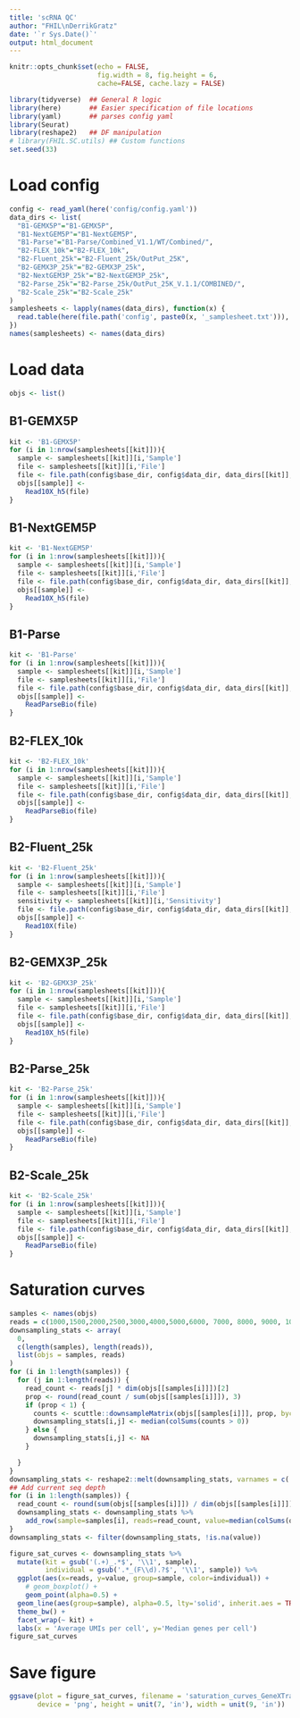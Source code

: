 ```yaml
---
title: 'scRNA QC'
author: "FHIL\nDerrikGratz"
date: '`r Sys.Date()`'
output: html_document
---
```


```r
knitr::opts_chunk$set(echo = FALSE,
                      fig.width = 8, fig.height = 6,
                      cache=FALSE, cache.lazy = FALSE) 

library(tidyverse)  ## General R logic
library(here)       ## Easier specification of file locations
library(yaml)       ## parses config yaml
library(Seurat)
library(reshape2)   ## DF manipulation
# library(FHIL.SC.utils) ## Custom functions
set.seed(33)
```

# Load config

```r
config <- read_yaml(here('config/config.yaml'))
data_dirs <- list(
  "B1-GEMX5P"="B1-GEMX5P",
  "B1-NextGEM5P"="B1-NextGEM5P",
  "B1-Parse"="B1-Parse/Combined_V1.1/WT/Combined/",
  "B2-FLEX_10k"="B2-FLEX_10k",
  "B2-Fluent_25k"="B2-Fluent_25k/OutPut_25K",
  "B2-GEMX3P_25k"="B2-GEMX3P_25k",
  "B2-NextGEM3P_25k"="B2-NextGEM3P_25k",
  "B2-Parse_25k"="B2-Parse_25k/OutPut_25K_V.1.1/COMBINED/",
  "B2-Scale_25k"="B2-Scale_25k"
)
samplesheets <- lapply(names(data_dirs), function(x) {
  read.table(here(file.path('config', paste0(x, '_samplesheet.txt'))), header = TRUE)
})
names(samplesheets) <- names(data_dirs)
```

# Load data

```r
objs <- list()
```

## B1-GEMX5P

```r
kit <- 'B1-GEMX5P'
for (i in 1:nrow(samplesheets[[kit]])){
  sample <- samplesheets[[kit]][i,'Sample']
  file <- samplesheets[[kit]][i,'File']
  file <- file.path(config$base_dir, config$data_dir, data_dirs[[kit]], file, 'outs', 'per_sample_outs', file, 'count/sample_filtered_feature_bc_matrix.h5')
  objs[[sample]] <- 
    Read10X_h5(file)
}
```

## B1-NextGEM5P

```r
kit <- 'B1-NextGEM5P'
for (i in 1:nrow(samplesheets[[kit]])){
  sample <- samplesheets[[kit]][i,'Sample']
  file <- samplesheets[[kit]][i,'File']
  file <- file.path(config$base_dir, config$data_dir, data_dirs[[kit]], file, 'outs', 'per_sample_outs', file, 'count/sample_filtered_feature_bc_matrix.h5')
  objs[[sample]] <- 
    Read10X_h5(file)
}
```


## B1-Parse

```r
kit <- 'B1-Parse'
for (i in 1:nrow(samplesheets[[kit]])){
  sample <- samplesheets[[kit]][i,'Sample']
  file <- samplesheets[[kit]][i,'File']
  file <- file.path(config$base_dir, config$data_dir, data_dirs[[kit]], file, 'DGE_filtered')
  objs[[sample]] <- 
    ReadParseBio(file)
}
```

## B2-FLEX_10k

```r
kit <- 'B2-FLEX_10k'
for (i in 1:nrow(samplesheets[[kit]])){
  sample <- samplesheets[[kit]][i,'Sample']
  file <- samplesheets[[kit]][i,'File']
  file <- file.path(config$base_dir, config$data_dir, data_dirs[[kit]], file, 'DGE_filtered')
  objs[[sample]] <- 
    ReadParseBio(file)
}
```

## B2-Fluent_25k

```r
kit <- 'B2-Fluent_25k'
for (i in 1:nrow(samplesheets[[kit]])){
  sample <- samplesheets[[kit]][i,'Sample']
  file <- samplesheets[[kit]][i,'File']
  sensitivity <- samplesheets[[kit]][i,'Sensitivity']
  file <- file.path(config$base_dir, config$data_dir, data_dirs[[kit]], file, 'filtered_matrix', paste0('sensitivity_', sensitivity))
  objs[[sample]] <- 
    Read10X(file)
}
```

## B2-GEMX3P_25k

```r
kit <- 'B2-GEMX3P_25k'
for (i in 1:nrow(samplesheets[[kit]])){
  sample <- samplesheets[[kit]][i,'Sample']
  file <- samplesheets[[kit]][i,'File']
  file <- file.path(config$base_dir, config$data_dir, data_dirs[[kit]], file, 'outs', 'per_sample_outs', file, 'count/sample_filtered_feature_bc_matrix.h5')
  objs[[sample]] <- 
    Read10X_h5(file)
}
```

## B2-Parse_25k

```r
kit <- 'B2-Parse_25k'
for (i in 1:nrow(samplesheets[[kit]])){
  sample <- samplesheets[[kit]][i,'Sample']
  file <- samplesheets[[kit]][i,'File']
  file <- file.path(config$base_dir, config$data_dir, data_dirs[[kit]], file, 'DGE_filtered')
  objs[[sample]] <- 
    ReadParseBio(file)
}
```

## B2-Scale_25k

```r
kit <- 'B2-Scale_25k'
for (i in 1:nrow(samplesheets[[kit]])){
  sample <- samplesheets[[kit]][i,'Sample']
  file <- samplesheets[[kit]][i,'File']
  file <- file.path(config$base_dir, config$data_dir, data_dirs[[kit]], file, 'DGE_filtered')
  objs[[sample]] <- 
    ReadParseBio(file)
}
```

# Saturation curves

```r
samples <- names(objs)
reads = c(1000,1500,2000,2500,3000,4000,5000,6000, 7000, 8000, 9000, 10000)
downsampling_stats <- array(
  0,
  c(length(samples), length(reads)),
  list(objs = samples, reads)
)
for (i in 1:length(samples)) {
  for (j in 1:length(reads)) {
    read_count <- reads[j] * dim(objs[[samples[i]]])[2]
    prop <- round(read_count / sum(objs[[samples[i]]]), 3)
    if (prop < 1) {
      counts <- scuttle::downsampleMatrix(objs[[samples[i]]], prop, bycol = FALSE)
      downsampling_stats[i,j] <- median(colSums(counts > 0))
    } else {
      downsampling_stats[i,j] <- NA
    }

  }
}
downsampling_stats <- reshape2::melt(downsampling_stats, varnames = c('sample', 'reads'))
## Add current seq depth
for (i in 1:length(samples)) {
  read_count <- round(sum(objs[[samples[i]]]) / dim(objs[[samples[i]]])[2])
  downsampling_stats <- downsampling_stats %>% 
    add_row(sample=samples[i], reads=read_count, value=median(colSums(objs[[samples[i]]] > 0)))
}
downsampling_stats <- filter(downsampling_stats, !is.na(value))
```

```r
figure_sat_curves <- downsampling_stats %>%
  mutate(kit = gsub('(.+)_.*$', '\\1', sample),
         individual = gsub('.*_(F\\d).?$', '\\1', sample)) %>%
  ggplot(aes(x=reads, y=value, group=sample, color=individual)) +
    # geom_boxplot() +
    geom_point(alpha=0.5) +
  geom_line(aes(group=sample), alpha=0.5, lty='solid', inherit.aes = TRUE) +
  theme_bw() +
  facet_wrap(~ kit) +
  labs(x = 'Average UMIs per cell', y='Median genes per cell')
figure_sat_curves
```

# Save figure

```r
ggsave(plot = figure_sat_curves, filename = 'saturation_curves_GeneXTranscript.png', path = here('figures'),
       device = 'png', height = unit(7, 'in'), width = unit(9, 'in'))
```

<!-- # Pipeline calculated sequencing saturation -->

<!-- ## Gene count -->

<!-- ```{r} -->
<!-- genecounts <- lapply(files, function(x){ -->
<!--   # Seurat::Read10X(file.path(config$base_dir, x)) -->
<!--   read.csv(file.path(config$base_dir, x, 'report/gene_counts_subsampled.csv')) #%>% -->
<!--     # summarise(across(contains('Sublib'), median)) -->
<!--     # rowwise() %>% -->
<!--     # mutate(med = median(c_across(contains('Sublib')), na.rm=TRUE)) -->
<!-- }) -->
<!-- ``` -->

<!-- ```{r} -->
<!-- data.table::rbindlist(genecounts, idcol = 'sample') %>% -->
<!--   separate(sample, into = c('sample', 'lib'), sep = '_', remove = TRUE) %>% -->
<!--   melt(id.vars = c('sample', 'lib', 'subsample')) %>% -->
<!--   ggplot(aes(x=subsample, y=value, group=lib, color=lib)) + -->
<!--   geom_point(alpha=0.5) + -->
<!--   # geom_path() + -->
<!--   geom_smooth(alpha=0.5) + -->
<!--   theme_bw() + -->
<!--     facet_wrap(~ sample) + -->
<!--   labs(x='Mean reads per cell', y='Median genes') -->
<!-- ``` -->

<!-- ### Gene count -->

<!-- ```{r} -->
<!-- files <- samplesheet$File -->
<!-- names(files) <- samplesheet$Sample -->
<!-- umicounts <- lapply(files, function(x){ -->
<!--   # Seurat::Read10X(file.path(config$base_dir, x)) -->
<!--   read.csv(file.path(config$base_dir, x, 'report/tscp_counts_subsampled.csv')) #%>% -->
<!--     # summarise(across(contains('Sublib'), median)) -->
<!--     # rowwise() %>% -->
<!--     # mutate(med = median(c_across(contains('Sublib')), na.rm=TRUE)) -->
<!-- }) -->
<!-- ``` -->

<!-- ```{r} -->
<!-- data.table::rbindlist(umicounts, idcol = 'sample') %>% -->
<!--   separate(sample, into = c('sample', 'lib'), sep = '_', remove = TRUE) %>% -->
<!--   melt(id.vars = c('sample', 'lib', 'subsample')) %>% -->
<!--   ggplot(aes(x=subsample, y=value, group=lib, color=lib)) + -->
<!--   geom_point(alpha=0.5) + -->
<!--   # geom_path() + -->
<!--   geom_smooth(alpha=0.5) + -->
<!--   theme_bw() + -->
<!--     facet_wrap(~ sample) + -->
<!--   labs(x='Mean reads per cell', y='Median UMIs') -->
<!-- ``` -->

<!-- # ? -->

<!-- ```{r} -->
<!-- calculateSequencingSaturationMetrics <- function(counts) { -->
<!--   umis  <- median(colSums(counts)) -->
<!--   genes <- median(colSums(counts > 0)) -->
<!--   return(list(umis=umis, genes=genes)) -->
<!-- } -->
<!-- ``` -->

<!-- ```{r} -->
<!-- samples <- unique(gsub('_.+$', '', names(objs))) -->
<!-- downsampling_stats <- array( -->
<!--   0, -->
<!--   c(length(samples), 2, 2), -->
<!--   list(objs = samples, reads = c('full', 'sub'), metrics = c('median_UMIs', 'median_genes')) -->
<!-- ) -->
<!-- for (i in 1:length(samples)) { -->
<!--   for (j in c('full', 'sub')) { -->
<!--     # downsampled_obj <- SampleUMI(objs[[i]], max.umi = sampling_range[j]) -->
<!--     metrics <- calculateSequencingSaturationMetrics(objs[[paste0(samples[i], '_', j)]]) -->
<!--     downsampling_stats[i,j,'median_UMIs'] <- metrics$umis -->
<!--     downsampling_stats[i,j,'median_genes'] <- metrics$genes -->
<!--   } -->
<!-- } -->
<!-- ``` -->

<!-- ```{r} -->
<!-- reshape2::melt(downsampling_stats) %>% -->
<!--   ggplot(aes(x=reads, y=value, group=reads, color=reads)) + -->
<!--     geom_boxplot() + -->
<!--     geom_point() + -->
<!--   geom_line(aes(group=objs), color='grey40', lty='dashed', inherit.aes = TRUE) + -->
<!--     facet_wrap(~ metrics, scales = 'free') + -->
<!--   theme_bw() + -->
<!--   labs(x = 'Maximum UMIs per cell', y='Metric value') -->
<!-- ``` -->



